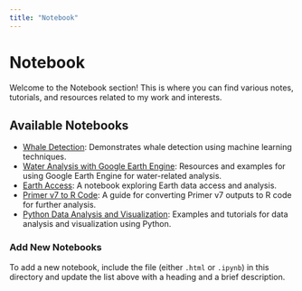 ```yaml
---
title: "Notebook"
---
```


# Notebook

Welcome to the Notebook section! This is where you can find various notes, tutorials, and resources related to my work and interests.

## Available Notebooks

- [Whale Detection](whale_dectection.html): Demonstrates whale detection using machine learning techniques.
- [Water Analysis with Google Earth Engine](water_google_earth_engine.html): Resources and examples for using Google Earth Engine for water-related analysis.
- [Earth Access](EarthAccess.ipynb): A notebook exploring Earth data access and analysis.
- [Primer v7 to R Code](Primerv7_to_R_code.html): A guide for converting Primer v7 outputs to R code for further analysis.
- [Python Data Analysis and Visualization](Python_data_analysis_visualization.html): Examples and tutorials for data analysis and visualization using Python.

### Add New Notebooks

To add a new notebook, include the file (either `.html` or `.ipynb`) in this directory and update the list above with a heading and a brief description.